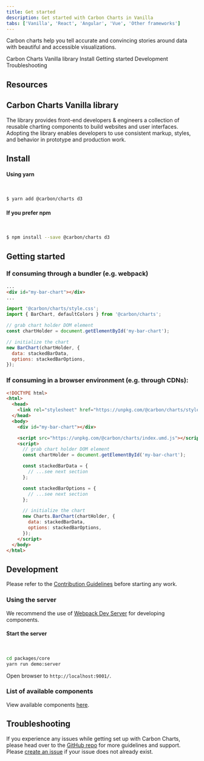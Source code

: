 ```yaml
---
title: Get started
description: Get started with Carbon Charts in Vanilla
tabs: ['Vanilla', 'React', 'Angular', 'Vue', 'Other frameworks']
---
```



<PageDescription>

Carbon charts help you tell accurate and convincing stories around data with beautiful and accessible visualizations.

</PageDescription>

<AnchorLinks>

<AnchorLink>Carbon Charts Vanilla library</AnchorLink>
<AnchorLink>Install</AnchorLink>
<AnchorLink>Getting started</AnchorLink>
<AnchorLink>Development</AnchorLink>
<AnchorLink>Troubleshooting</AnchorLink>

</AnchorLinks>

## Resources

<Row className="resource-card-group">
<Column colMd={4} colLg={4} noGutterSm>
  <ResourceCard
    subTitle="Carbon Charts Core"
    href="https://github.com/carbon-design-system/carbon-charts/tree/master/packages/core">
    <MdxIcon name="github" />
  </ResourceCard>
</Column>

<Column colMd={4} colLg={4} noGutterSm>
  <ResourceCard
    subTitle="Try Carbon Charts Vanilla components with CodeSandbox."
    href="https://codesandbox.io/s/149vrzo62l">
    <MdxIcon name="codesandbox" />
  </ResourceCard>
</Column>

<Column colLg={4} colMd={4} noGutterSm>
  <ResourceCard
    subTitle="Download WIP charting design specifications (IBM internal link)"
    href="https://ibm.box.com/v/Charts-designs-WIP-October"
    actionIcon="download">
    <MdxIcon name="sketch" />
  </ResourceCard>
</Column>
</Row>

## Carbon Charts Vanilla library

The library provides front-end developers & engineers a collection of reusable charting components to build websites and user interfaces. Adopting the library enables developers to use consistent markup, styles, and behavior in prototype and production work.

## Install

#### Using yarn

<br />

```bash
$ yarn add @carbon/charts d3
```

#### If you prefer npm

<br />

```bash
$ npm install --save @carbon/charts d3
```

## Getting started

### If consuming through a bundler (e.g. webpack)

```html path=index.html
...
<div id="my-bar-chart"></div>
...
```

```js path=index.js
import '@carbon/charts/style.css';
import { BarChart, defaultColors } from '@carbon/charts';

// grab chart holder DOM element
const chartHolder = document.getElementById('my-bar-chart');

// initialize the chart
new BarChart(chartHolder, {
  data: stackedBarData,
  options: stackedBarOptions,
});
```

### If consuming in a browser environment (e.g. through CDNs):

```html path=index.html
<!DOCTYPE html>
<html>
  <head>
    <link rel="stylesheet" href="https://unpkg.com/@carbon/charts/style.css" />
  </head>
  <body>
    <div id="my-bar-chart"></div>

    <script src="https://unpkg.com/@carbon/charts/index.umd.js"></script>
    <script>
      // grab chart holder DOM element
      const chartHolder = document.getElementById('my-bar-chart');

      const stackedBarData = {
        // ...see next section
      };

      const stackedBarOptions = {
        // ...see next section
      };

      // initialize the chart
      new Charts.BarChart(chartHolder, {
        data: stackedBarData,
        options: stackedBarOptions,
      });
    </script>
  </body>
</html>
```

<DataOptionsSection />

## Development

Please refer to the [Contribution Guidelines](https://github.com/carbon-design-system/carbon-charts/blob/master/CONTRIBUTING.md) before starting any work.

### Using the server

We recommend the use of [Webpack Dev Server](https://github.com/webpack/webpack-dev-server) for developing components.

#### Start the server

<br />

```bash
cd packages/core
yarn run demo:server
```

Open browser to `http://localhost:9001/`.

### List of available components

View available components [here](https://github.com/carbon-design-system/carbon-charts#component-status).

## Troubleshooting

If you experience any issues while getting set up with Carbon Charts, please head over to the [GitHub repo](https://github.com/carbon-design-system/carbon-charts) for more guidelines and support. Please [create an issue](https://github.com/carbon-design-system/carbon-charts/issues) if your issue does not already exist.
